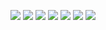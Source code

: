 <html lang="en">
 <head>
  <meta charset="utf-8">
  
  <title>Image Gallery</title>
  <meta name="description" content="Responsive Image Gallery">
  <meta name="author" content="Tim Wells">
  
  <style type="text/css">
  </style>
</head>
<body>
<div id="gallery">
  
   <img src="img/1.jpeg">
   <img src="img/2.jpeg">
   <img src="img/3.jpeg">
   <img src="img/4.jpeg">
   <img src="img/5.jpeg">
   <img src="img/6.jpeg">
   <img src="img/7.jpeg">
   
  </div>
 
 </body>
</html>